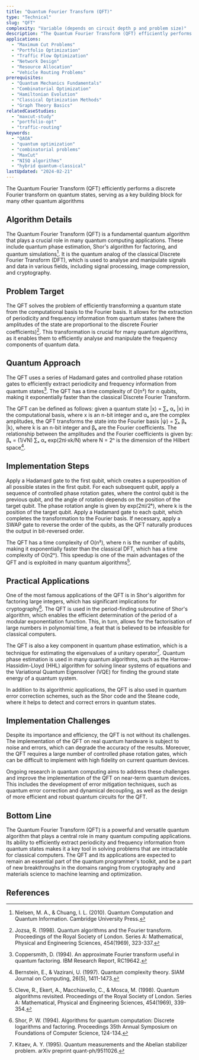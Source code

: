 ```yaml
---
title: "Quantum Fourier Transform (QFT)"
type: "Technical"
slug: "QFT"
complexity: "Variable (depends on circuit depth p and problem size)"
description: "The Quantum Fourier Transform (QFT) efficiently performs a discrete Fourier transform on quantum states, serving as a key building block for many other quantum algorithms."
applications:
  - "Maximum Cut Problems"
  - "Portfolio Optimization"
  - "Traffic Flow Optimization"
  - "Network Design"
  - "Resource Allocation"
  - "Vehicle Routing Problems"
prerequisites:
  - "Quantum Mechanics Fundamentals"
  - "Combinatorial Optimization"
  - "Hamiltonian Evolution"
  - "Classical Optimization Methods"
  - "Graph Theory Basics"
relatedCaseStudies:
  - "maxcut-study"
  - "portfolio-opt"
  - "traffic-routing"
keywords:
  - "QAOA"
  - "quantum optimization"
  - "combinatorial problems"
  - "MaxCut"
  - "NISQ algorithms"
  - "hybrid quantum-classical"
lastUpdated: "2024-02-21"
---
```


The Quantum Fourier Transform (QFT) efficiently performs a discrete Fourier transform on quantum states, serving as a key building block for many other quantum algorithms


## Algorithm Details

The Quantum Fourier Transform (QFT) is a fundamental quantum algorithm that plays a crucial role in many quantum computing applications. These include quantum phase estimation, Shor's algorithm for factoring, and quantum simulations[^1]. It is the quantum analog of the classical Discrete Fourier Transform (DFT), which is used to analyse and manipulate signals and data in various fields, including signal processing, image compression, and cryptography.

## Problem Target

The QFT solves the problem of efficiently transforming a quantum state from the computational basis to the Fourier basis. It allows for the extraction of periodicity and frequency information from quantum states (where the amplitudes of the state are proportional to the discrete Fourier coefficients)[^2]. This transformation is crucial for many quantum algorithms, as it enables them to efficiently analyse and manipulate the frequency components of quantum data.

## Quantum Approach

The QFT uses a series of Hadamard gates and controlled phase rotation gates to efficiently extract periodicity and frequency information from quantum states[^3]. The QFT has a time complexity of O(n²) for n qubits, making it exponentially faster than the classical Discrete Fourier Transform.

The QFT can be defined as follows: given a quantum state |x⟩ = ∑ₓ αₓ |x⟩ in the computational basis, where x is an n-bit integer and αₓ are the complex amplitudes, the QFT transforms the state into the Fourier basis |ψ⟩ = ∑ₖ βₖ |k⟩, where k is an n-bit integer and βₖ are the Fourier coefficients. The relationship between the amplitudes and the Fourier coefficients is given by: βₖ = (1/√N) ∑ₓ αₓ exp(2πi·xk/N) where N = 2ⁿ is the dimension of the Hilbert space[^4].

## Implementation Steps

<Steps>
  <Step title="Problem encoding">
    Apply a Hadamard gate to the first qubit, which creates a superposition of all possible states in the first qubit.
  </Step>

  <Step title="Controlled rotation">
    For each subsequent qubit, apply a sequence of controlled phase rotation gates, where the control qubit is the previous qubit, and the angle of rotation depends on the position of the target qubit. The phase rotation angle is given by exp(2πi/2ᵏ), where k is the position of the target qubit.
  </Step>

  <Step title="Gate application">
    Apply a Hadamard gate to each qubit, which completes the transformation to the Fourier basis.
  </Step>

  <Step title="Reorder the qubits">
    If necessary, apply a SWAP gate to reverse the order of the qubits, as the QFT naturally produces the output in bit-reversed order.
  </Step>
</Steps>

The QFT has a time complexity of O(n²), where n is the number of qubits, making it exponentially faster than the classical DFT, which has a time complexity of O(n2ⁿ). This speedup is one of the main advantages of the QFT and is exploited in many quantum algorithms[^5].

## Practical Applications

One of the most famous applications of the QFT is in Shor's algorithm for factoring large integers, which has significant implications for cryptography[^6]. The QFT is used in the period-finding subroutine of Shor's algorithm, which enables the efficient determination of the period of a modular exponentiation function. This, in turn, allows for the factorisation of large numbers in polynomial time, a feat that is believed to be infeasible for classical computers.

The QFT is also a key component in quantum phase estimation, which is a technique for estimating the eigenvalues of a unitary operator[^7]. Quantum phase estimation is used in many quantum algorithms, such as the Harrow-Hassidim-Lloyd (HHL) algorithm for solving linear systems of equations and the Variational Quantum Eigensolver (VQE) for finding the ground state energy of a quantum system.

In addition to its algorithmic applications, the QFT is also used in quantum error correction schemes, such as the Shor code and the Steane code, where it helps to detect and correct errors in quantum states.

## Implementation Challenges

Despite its importance and efficiency, the QFT is not without its challenges. The implementation of the QFT on real quantum hardware is subject to noise and errors, which can degrade the accuracy of the results. Moreover, the QFT requires a large number of controlled phase rotation gates, which can be difficult to implement with high fidelity on current quantum devices.

Ongoing research in quantum computing aims to address these challenges and improve the implementation of the QFT on near-term quantum devices. This includes the development of error mitigation techniques, such as quantum error correction and dynamical decoupling, as well as the design of more efficient and robust quantum circuits for the QFT.

## Bottom Line

The Quantum Fourier Transform (QFT) is a powerful and versatile quantum algorithm that plays a central role in many quantum computing applications. Its ability to efficiently extract periodicity and frequency information from quantum states makes it a key tool in solving problems that are intractable for classical computers. The QFT and its applications are expected to remain an essential part of the quantum programmer's toolkit, and be a part of new breakthroughs in the domains ranging from cryptography and materials science to machine learning and optimization.

## References

[^1]: Nielsen, M. A., & Chuang, I. L. (2010). Quantum Computation and Quantum Information. Cambridge University Press.
[^2]: Jozsa, R. (1998). Quantum algorithms and the Fourier transform. Proceedings of the Royal Society of London. Series A: Mathematical, Physical and Engineering Sciences, 454(1969), 323-337.
[^3]: Coppersmith, D. (1994). An approximate Fourier transform useful in quantum factoring. IBM Research Report, RC19642.
[^4]: Bernstein, E., & Vazirani, U. (1997). Quantum complexity theory. SIAM Journal on Computing, 26(5), 1411-1473.
[^5]: Cleve, R., Ekert, A., Macchiavello, C., & Mosca, M. (1998). Quantum algorithms revisited. Proceedings of the Royal Society of London. Series A: Mathematical, Physical and Engineering Sciences, 454(1969), 339-354.
[^6]: Shor, P. W. (1994). Algorithms for quantum computation: Discrete logarithms and factoring. Proceedings 35th Annual Symposium on Foundations of Computer Science, 124-134.
[^7]: Kitaev, A. Y. (1995). Quantum measurements and the Abelian stabilizer problem. arXiv preprint quant-ph/9511026.